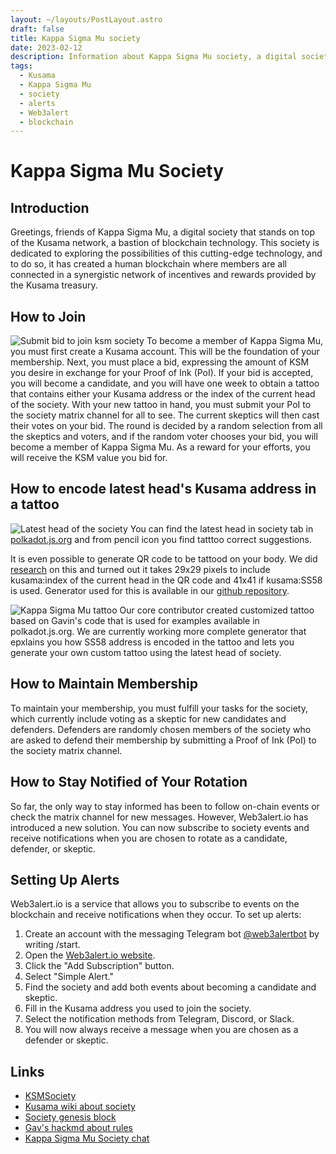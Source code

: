 ```yaml
---
layout: ~/layouts/PostLayout.astro
draft: false
title: Kappa Sigma Mu society
date: 2023-02-12
description: Information about Kappa Sigma Mu society, a digital society on the Kusama network.
tags:
  - Kusama
  - Kappa Sigma Mu
  - society
  - alerts
  - Web3alert
  - blockchain
---
```

# Kappa Sigma Mu Society

## Introduction

Greetings, friends of Kappa Sigma Mu, a digital society that stands on top of the Kusama network, a bastion of blockchain technology. This society is dedicated to exploring the possibilities of this cutting-edge technology, and to do so, it has created a human blockchain where members are all connected in a synergistic network of incentives and rewards provided by the Kusama treasury.

## How to Join
![Submit bid to join ksm society](/assets/post/kappa-sigma-mu/ksm-society-submit-bid.webp)
To become a member of Kappa Sigma Mu, you must first create a Kusama account. This will be the foundation of your membership. Next, you must place a bid, expressing the amount of KSM you desire in exchange for your Proof of Ink (PoI). If your bid is accepted, you will become a candidate, and you will have one week to obtain a tattoo that contains either your Kusama address or the index of the current head of the society. With your new tattoo in hand, you must submit your PoI to the society matrix channel for all to see. The current skeptics will then cast their votes on your bid. The round is decided by a random selection from all the skeptics and voters, and if the random voter chooses your bid, you will become a member of Kappa Sigma Mu. As a reward for your efforts, you will receive the KSM value you bid for.

## How to encode latest head's Kusama address in a tattoo
![Latest head of the society](/assets/post/kappa-sigma-mu/ksm-society-head-tattoo-example.webp)
You can find the latest head in society tab in [polkadot.js.org](https://polkadot.js.org/apps/?rpc=wss%3A%2F%2Frpc.ibp.network%2Fkusama#/society) and from pencil icon you find tatttoo correct suggestions. 

It is even possible to generate QR code to be tattood on your body. We did [research](https://kusamaxi.github.io/ksmqr/) on this and turned out
it takes 29x29 pixels to include kusama:index of the current head in the QR code and 41x41 if kusama:SS58 is used. Generator used for this 
is available in our [github repository](https://github.com/kusamaxi/ksmqr).

![Kappa Sigma Mu tattoo](/assets/post/kappa-sigma-mu/ksm-layer-1.webp)
Our core contributor created customized tattoo based on Gavin's code that is used for examples available in polkadot.js.org.
We are currently working more complete generator that epxlains you how SS58 address is encoded in the tattoo and lets
you generate your own custom tattoo using the latest head of society.

## How to Maintain Membership

To maintain your membership, you must fulfill your tasks for the society, which currently include voting as a skeptic for new candidates and defenders. Defenders are randomly chosen members of the society who are asked to defend their membership by submitting a Proof of Ink (PoI) to the society matrix channel.

## How to Stay Notified of Your Rotation

So far, the only way to stay informed has been to follow on-chain events or check the matrix channel for new messages. However, Web3alert.io has introduced a new solution. You can now subscribe to society events and receive notifications when you are chosen to rotate as a candidate, defender, or skeptic.

## Setting Up Alerts

Web3alert.io is a service that allows you to subscribe to events on the blockchain and receive notifications when they occur. To set up alerts:

1.  Create an account with the messaging Telegram bot [@web3alertbot](https://t.me/web3alertio_bot) by writing /start.
2.  Open the [Web3alert.io website](https://web3alert.io/kusama).
3.  Click the "Add Subscription" button.
4.  Select "Simple Alert."
5.  Find the society and add both events about becoming a candidate and skeptic.
6.  Fill in the Kusama address you used to join the society.
7.  Select the notification methods from Telegram, Discord, or Slack.
8.  You will now always receive a message when you are chosen as a defender or skeptic.

## Links
* [KSMSociety](https://ksmsociety.io/)
* [Kusama wiki about society](https://guide.kusama.network/docs/maintain-guides-society-kusama/)
* [Society genesis block](https://kusama.subscan.io/extrinsic/0x948d3a4378914341dc7af9220a4c73acb2b3f72a70f14ee8089799da16d94c17)
* [Gav's hackmd about rules](https://hackmd.io/@gavwood/ByEiaFgZ8)
* [Kappa Sigma Mu Society chat](https://matrix.to/#/!ZqYXZqYXZqYXZqYXZq:matrix.org?via=matrix.org&via=web3.foundation&via=matrix.parity.io)
